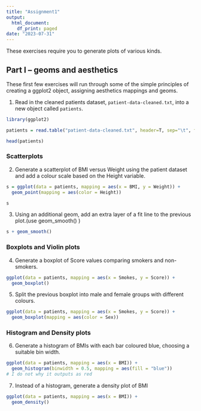 ```yaml
---
title: "Assignment1"
output:
  html_document:
    df_print: paged
date: "2023-07-31"
---
```


These exercises require you to generate plots of various kinds. 


## Part I -- geoms and aesthetics

These first few exercises will run through some of the simple principles of
creating a ggplot2 object, assigning aesthetics mappings and geoms.

1. Read in the cleaned patients dataset, `patient-data-cleaned.txt`, into a
   new object called `patients`.

```r
library(ggplot2)

patients = read.table("patient-data-cleaned.txt", header=T, sep="\t", fill=T)

head(patients)
```

### Scatterplots

2. Generate a scatterplot of BMI versus Weight using the patient dataset and add
   a colour scale based on the Height variable.

```r
s = ggplot(data = patients, mapping = aes(x = BMI, y = Weight)) +
  geom_point(mapping = aes(color = Height))

s
```

3. Using an additional geom, add an extra layer of a fit line to the previous plot.(use geom_smooth() )

```r
s + geom_smooth()
```


### Boxplots and Violin plots

4. Generate a boxplot of Score values comparing smokers and non-smokers.

```r
ggplot(data = patients, mapping = aes(x = Smokes, y = Score)) +
  geom_boxplot()
```

5. Split the previous boxplot into male and female groups with different colours.

```r
ggplot(data = patients, mapping = aes(x = Smokes, y = Score)) +
  geom_boxplot(mapping = aes(color = Sex))
```

### Histogram and Density plots

6. Generate a histogram of BMIs with each bar coloured blue, choosing a
    suitable bin width.

```r
ggplot(data = patients, mapping = aes(x = BMI)) +
  geom_histogram(binwidth = 0.5, mapping = aes(fill = "blue"))
# I do not why it outputs as red 
```

7. Instead of a histogram, generate a density plot of BMI

```r
ggplot(data = patients, mapping = aes(x = BMI)) +
  geom_density()
```
